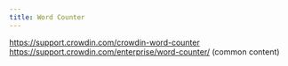 ```yaml
---
title: Word Counter
---
```


https://support.crowdin.com/crowdin-word-counter
https://support.crowdin.com/enterprise/word-counter/ (common content)
